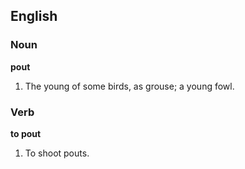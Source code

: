 ==English==

===Noun===

'''pout'''

#The young of some birds, as grouse; a young fowl.

===Verb===

'''to pout'''

#To shoot pouts.